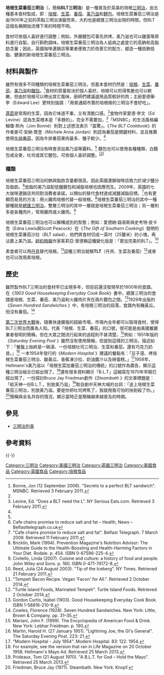{{Infobox Prepared Food
| name             = 培根生菜番茄三明治
| image            = [[File:MOS_BLT_burger.jpg|200px]]
| caption          = [[摩斯漢堡|摩斯漢堡]]的培根生菜番茄三明治
| alternate_name   = BLT三明治
| country          = 
| region           = 
| creator          = 
| course           = 
| served           = 熱食或冷食
| main_ingredient  = 培根、生菜、番茄、美奶滋、麵包
| variations       = [[公司三明治|公司三明治]]
| calories         = 352 <ref name="prevent">{{cite book|last=Bricklin|first=Mark|title=Prevention Magazine's Nutrition Advisor: The Ultimate Guide to the Health-Boosting and Health-Harming Factors in Your Diet|year=1994|publisher=Rodale|isbn=0875962254|url=http://books.google.com/?id=iPFokL0MuswC&pg=PA454&dq=BLT+bacon#v=onepage&q=BLT%20bacon&f=false|page=454}}</ref>
| other            = 
}}
'''培根生菜番茄三明治'''（{{lang-en|'''B'''acon, '''L'''ettuce, '''T'''omato}}，簡稱'''BLT三明治'''）是一種普及於英美的培根[[三明治|三明治]]，由五種基本食材製成，即：[[培根|培根]]、[[生菜|生菜]]、[[番茄|番茄]]、[[美乃滋|美乃滋]]和[[麵包|麵包]]。培根生菜番茄三明治是由1900年之前的茶點三明治演變而來，大約也是總匯三明治出現的時間，但BLT這個名稱開始流傳下來的時間不明。

食材可依個人喜好進行調整；例如，外層麵包可事先烘烤，美乃滋也可以雞蛋等原料進行自製，自行斟酌調味。培根生菜番茄三明治為人詬病之處是它的高鈉和高脂肪含量；因此，英國咖啡連鎖店等業者便致力於改善它的配方，塑造一種低鈉低脂、健康的新培根生菜番茄三明治。

== 材料與製作 ==
雖然有很多不同種類的培根生菜番茄三明治，但基本食材仍然是：[[培根|培根]]、[[生菜|生菜]]、[[番茄|番茄]]、[[美乃滋|美乃滋]]和[[麵包|麵包]]。<ref name=":0">Bonne, Jon (12 September 2006). "Secrets to a perfect BLT sandwich". MSNBC. Retrieved 3 February 2011.</ref>食材的質量取決於個人喜好。培根可以煎得焦脆也可以軟嫩，但由於培根可以帶出其它風味，廚師們建議選用品質較好的肉；主廚愛德華‧李（Edward Lee）更特別強調：「用普通超市賣的培根做的三明治不會好吃」。

[[莴苣|萵苣]]是常用的生菜，因為它味道不重，又有清脆口感。<ref name=":0" />食物作家愛德‧李文（Ed Levine）認為生菜根本是「多餘的」，完全不需要加，<ref>Levine, Ed. "Does a BLT need the L". NY Serious Eats.com. Retrieved 3 February 2011.</ref>「MSNBC」的生活風格編輯瓊‧邦內（Jon Bonné）則對上述想法表示「震驚」。《''The BLT Cookbook''》的作者麥可‧安納‧喬登（Michele Anna Jordan）則認為番茄是關鍵材料，並且推薦使用[[牛排番茄|牛排番茄]]，因為牛排番茄果肉最多、種子較少。<ref name=":0" />

培根生菜番茄三明治有時會添加美乃滋等醬料。<ref name=":0" /> 麵包也可以使用各種種類，白麵包或全麥，吐司或其它麵包，可依個人喜好調整。<sup>[[BLT#cite_note-seduced-3|[3]]]</sup>

=== 種類 ===
培根生菜番茄三明治的鈉與脂肪含量都很高，因此英國連鎖咖啡店致力於減少鹽分及脂肪。<ref>Cafe chains promise to reduce salt and fat – Health, News – Belfasttelegraph.co.uk</ref>低脂的美乃滋配低鹽麵包和減脂培根也因應而生。2009年，英國的七大咖啡連鎖店共同對消費者承諾，以類似的替代食材達成減鹽減脂目標。<ref>"Cafe chains promise to reduce salt and fat". Belfast Telegraph. 7 March 2009. Retrieved 11 February 2011.</ref>也有更顯而易見的方法：用火雞肉培根代替一般培根。<ref>Bricklin, Mark (1994). Prevention Magazine's Nutrition Advisor: The Ultimate Guide to the Health-Boosting and Health-Harming Factors in Your Diet. Rodale. p. 454. ISBN 0-87596-225-4.</ref>培根生菜番茄三明治的其中一種變種就是[[俱乐部三明治|總匯三明治]]，雙層三明治的其中一層就是培根生菜番茄三明治；另一層則多是各種肉片，常用雞肉或火雞肉。<ref>Civitello, Linda (2007). Cuisine and culture: a history of food and people. John Wiley and Sons. p. 180. ISBN 0-471-74172-8.</ref>

培根生菜番茄三明治也可以解構成別的型態；例如：愛德納‧路易斯與史考特‧皮卡克（Edna Lewis與Scott Peacock）在《''The Gift of Southern Cooking''》發明的培根生菜番茄沙拉（BLT salad），他們將食材切成一英吋（25釐米）的小塊，再沾裹上美乃滋。[[纽约时报|紐約時報]]作家茱莉亞‧里德稱這種變化版是：「更加完美的BLT」。<ref>Reed, Julia (24 August 2003). "Tip of the Iceberg". NY Times. Retrieved 21 February 2011.</ref>

素食者可以用[[丹貝|丹貝]]替代培根。<ref>"Tempeh Bacon Recipe. Vegan 'Facon' for All.". Retrieved 2 October 2014.</ref>這種三明治就稱'''TLT'''（丹貝、生菜及番茄）<ref>"Turtle Island Foods, Marinated Tempeh". Turtle Island Foods. Retrieved 2 October 2014.</ref>或者也可以改用素培根。

== 歷史 ==
雖然製作BLT三明治的食材早已出現多年，但目前還沒發現早於1900年的食譜。在《''1903 Good Housekeeping Everyday Cook Book''》書中，總匯三明治的食譜是培根、生菜、番茄、美乃滋和火雞肉片夾在兩片麵包之間。<ref>Gordon Curtis, Isabel (1903). Good Housekeeping Everyday Cook Book. ISBN 1-58816-210-9.</ref>1929年出版的《''Seven Hundred Sandwiches'' 》中，有培根三明治的段落，食譜內有醃黃瓜，但沒有番茄。<ref>Cowles, Florence (1928). Seven Hundred Sandwiches. New York: Little, Brown & Company. pp. 31–35.</ref>

[[第二次世界大战|第二次世界大戰]]後，隨著快速擴張的超級市場，市場內全年都可以取得食材，使得BLT三明治而廣為人知。代表「培根、生菜、番茄」的口號，很可能是由美國餐廳業者發明的簡稱，但在大眾之間流行起來的過程則不甚清楚。<ref>Mariani, John F. (1999). The Encyclopedia of American Food & Drink. New York: Lebhar Freidman. p. 190.</ref>例如：1951年版的《''Saturday Evening Post'' 》雖然沒有使用簡稱，但提到這樣的三明治，描述如下：「餐盤上始終是一碗湯、一份培根吐司三明治、生菜和番茄，還有巧克力奶昔。」<ref>Martin, Harold H. (27 January 1951). "Lightning Joe, the GI's General". The Saturday Evening Post. 223: 21.</ref>
一本1954年發行的《''Modern Hospital'' 》建議的餐點有：「豆子湯、烤培根生菜番茄三明治、酸黃瓜、香蕉凍沙拉、奶油醬汁以及磅蛋糕。」<ref>"Modern Hospital - July 1954". Modern Hospital. 83: 122. 1954.</ref>1958年， Hellmann's美乃滋以「培根生菜加番茄三明治的傳統」的口號作為廣告，顯示這種三明治組合已經出現了。<ref>For example, see the version that ran in Life Magazine on 20 October 1958. Hellmann's Mayo Ad. Retrieved 25 March 2013.</ref>還有很多資料顯示「B.L.T」這縮寫在1970年早期已經出現了，一份探討Bruce Jay Friedman劇作《''Steambath'' 》的文章標題是：「給天神一份B.L.T.，別放美乃滋」<ref>Prideaux, Tom (21 August 1970). "A B.L.T. for God – Hold the Mayo". Retrieved 25 March 2013.</ref>取自劇中天神大喊的台詞：「送上培根生菜番茄三明治，別放美乃滋。要是你把吐司烤焦了，我就用我可怕的快劍殺了你。」<ref>Friedman, Bruce Jay (1971). Steambath. New York: Knopf.</ref>簡稱與全名共存的情況，顯示當時正是簡稱越來越普及的時期。

== 參見 ==
* [[三明治|三明治列表]]

== 參考資料 ==
{{reflist}}

{{Portal|飲食}}{{-}}
{{Commons cat multi|Sandwiches of the United States|zh1=美國三明治|Sandwiches of the United Kingdom|zh2=英國三明治}}
{{烟肉}}
[[Category:三明治|Category:三明治]]
[[Category:美國三明治|Category:美國三明治]]
[[Category:英國三明治|Category:英國三明治]]
[[Category:美國食品|Category:美國食品]]
[[Category:英國食品|Category:英國食品]]
[[Category:培根食品|Category:培根食品]]